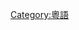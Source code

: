 {{Category_articles_containing_non-Chinese_language_text|example = |zh-yue|zh-hk|yue}}
{{CategoryTOC}}

[[Category:粵語|Category:粵語]]